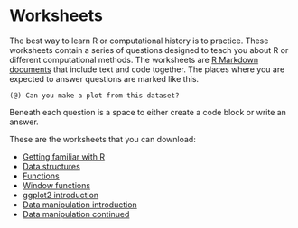 # Worksheets

The best way to learn R or computational history is to practice. These worksheets contain a series of questions designed to teach you about R or different computational methods. The worksheets are [R Markdown documents](http://rmarkdown.rstudio.com/) that include text and code together. The places where you are expected to answer questions are marked like this. 

```
(@) Can you make a plot from this dataset?
```
Beneath each question is a space to either create a code block or write an answer.

These are the worksheets that you can download:

- <a href="worksheets/familiar-with-r.Rmd" download="worksheets/familiar-with-r.Rmd">Getting familiar with R</a>
- <a href="worksheets/data-structures.Rmd" download="worksheets/data-structures.Rmd">Data structures</a>
- <a href="worksheets/functions.Rmd" download="worksheets/functions.Rmd">Functions</a>
- <a href="worksheets/window-functions.Rmd" download="worksheets/window-functions.Rmd">Window functions</a>
- <a href="worksheets/ggplot2.Rmd" download="worksheets/ggplot2.Rmd">ggplot2 introduction</a>
- <a href="worksheets/data-manipulation.Rmd" download="worksheets/data-manipulation.Rmd">Data manipulation introduction</a>
- <a href="worksheets/more-data-manipulation.Rmd" download="worksheets/data-manipulation-continued.Rmd">Data manipulation continued</a>
